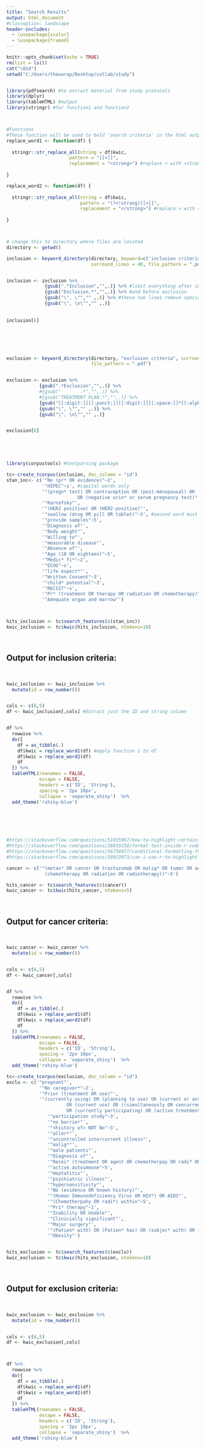 ---
title: "Search Results"
output: html_document
#classoption: landscape
header-includes:
  - \usepackage{xcolor}
  - \usepackage{framed}
---

```{r basic, include=FALSE}
knitr::opts_chunk$set(echo = TRUE)
rm(list = ls())
cat("\014")  
setwd("C:/Users/thewarap/Desktop/collab/study")


library(pdfsearch) #to extract material from study protocols
library(dplyr)
library(tableHTML) #output
library(stringr) #for function1 and function2



#Functions
#These function will be used to bold 'search criteria' in the html output.
replace_word1 <- function(df) {
  
  stringr::str_replace_all(string = df$kwic,
                       pattern = "[[<]]",
                       replacement = "<strong>") #replace < with <strong>
  
}

replace_word2 <- function(df) {
  
  stringr::str_replace_all(string = df$kwic,
                           pattern = "(?<!strong)[[>]]",
                           replacement = "</strong>") #replace > with </strong>. 'strong' should not appear before <.
  
}



# change this to directory where files are located
directory <- getwd()

inclusion <- keyword_directory(directory, keyword=c('inclusion criteria'),
                               surround_lines = 40, file_pattern = ".pdf") #extracts keyword and 40 surrounding lines


inclusion <- inclusion %>%
              {gsub(".*Inclusion","",.)} %>% #limit everything after inclusion
              {gsub("Exclusion.*","",.)} %>% #and before exclusion
              {gsub("\", \"","" ,.)} %>% #these two lines remove special chracters
              {gsub("\", \n\"","" ,.)}
  
  
inclusion[6]






exclusion <- keyword_directory(directory, "exclusion criteria", surround_lines = 40,
                               file_pattern = ".pdf")


exclusion <- exclusion %>%
            {gsub(".*Exclusion","",.)} %>%
            #{gsub("       .*","",.)} %>%
            #{gsub("TREATMENT PLAN.*","",.)} %>%
            {gsub("[[:digit:]][[:punct:]][[:digit:]][[:space:]]*[[:alpha:]].*","",.)} %>% #https://rstudio.com/wp-content/uploads/2016/09/RegExCheatsheet.pdf
            {gsub("\", \"","" ,.)} %>%
            {gsub("\", \n\"","" ,.)}


exclusion[6]



            

library(corpustools) #textparsing package

tc<-create_tcorpus(inclusion, doc_column = "id")
stan_inc<- c('"No (pr* OR evidence)"~2',
             '"HIPEC"~s', #capital words only
             '"(pregn* test) OR contraception OR (post-menopausal) OR (post menopausal)
                          OR (negative urin* or serum pregnancy test)"', #BOOLEAN, parantheses determine order of operations
             '"Karnofsky"',
             '"(HER2 positive) OR (HER2-positive)"',
             '"swallow (drug OR pill OR tablet)"~3', #second word must be within a distance of 3 words
             '"provide samples"~5',
             '"Diagnosis of"',
             '"Body weight"',
             '"Willing to"',
             '"measurable disease"',
             '"Absence of"',
             '"Age (18 OR eighteen)"~5',
             '"Medic* fi*"~2',
             '"ECOG"~s',
             '"life expect*"',
             '"Written Consent"~3',
             '"child* potential"~3',
             '"RECIST"~s',
             '"Pr* (treatment OR therapy OR radiation OR chemotherapy)"~3',
             '"Adequate organ and marrow"')



hits_inclusion <- tc$search_features(c(stan_inc))
kwic_inclusion <- tc$kwic(hits_inclusion, ntokens=10)

```

$~$

## Output for inclusion criteria:

$~$

\renewcommand{\arraystretch}{2}
```{r inc, echo=FALSE}


kwic_inclusion <- kwic_inclusion %>% 
  mutate(id = row_number())


cols <- c(6,5)
df <- kwic_inclusion[,cols] #Extract just the ID and string column


df %>% 
  rowwise %>% 
  do({
    df = as_tibble(.)
    df$kwic = replace_word1(df) #apply function 1 to df
    df$kwic = replace_word2(df)
    df
  }) %>% 
  tableHTML(rownames = FALSE,
            escape = FALSE,
            headers = c('ID', 'String'),
            spacing = '2px 10px',
            collapse = 'separate_shiny')  %>%
  add_theme('rshiny-blue')
  





#https://stackoverflow.com/questions/51835967/how-to-highlight-certain-strings-in-r-tablehtml
#https://stackoverflow.com/questions/26819258/format-text-inside-r-code-chunk
#https://stackoverflow.com/questions/56756977/conditional-formatting-for-strings-with-grep-in-kable
#https://stackoverflow.com/questions/58923973/can-i-use-r-to-highlight-some-words-background-color-in-a-paragraph


```

```{r basic2, include=FALSE}
cancer <- c('"(metas* OR cancer OR trastuzumab OR malig* OR tumor OR advanced OR (tumor tissue) OR
              (chemotherapy OR radiation OR radiotherapy))"~5')

hits_cancer <- tc$search_features(c(cancer))
kwic_cancer <- tc$kwic(hits_cancer, ntokens=5)
```

$~$

## Output for cancer criteria:

$~$

\renewcommand{\arraystretch}{2}
```{r can, echo=FALSE}

kwic_cancer <- kwic_cancer %>% 
  mutate(id = row_number())


cols <- c(6,5)
df <- kwic_cancer[,cols]


df %>% 
  rowwise %>% 
  do({
    df = as_tibble(.)
    df$kwic = replace_word1(df)
    df$kwic = replace_word2(df)
    df
  }) %>% 
  tableHTML(rownames = FALSE,
            escape = FALSE,
            headers = c('ID', 'String'),
            spacing = '2px 10px',
            collapse = 'separate_shiny')  %>%
  add_theme('rshiny-blue') 

```



```{r basic3, include=FALSE}
tc<-create_tcorpus(exclusion, doc_column = "id")
exclu <- c('"pregnant"',
            '"No caregiver*"~2',
            '"Prior (treatment OR use)"',
            '"(currently using) OR (planning to use) OR (current or anticipated use)
                      OR (current use) OR ((simultaneously OR concurrent) enrollment) 
                      OR (currently participating) OR (active treatment)"',
               '"participation study"~3',
               '"no barrier"',
               '"<history of> NOT No"~3',
               '"aller*"',
               '"uncontrolled intercurrent illness"',
               '"malig*"',
               '"male patients"',
               '"Diagnosis of"',
               '"Recei* (treatment OR agent OR chemotherpay OR radi* OR surgery)"~3',
               '"active autoimmune"~5',
               '"Heptatitis"',
               '"psychiatric illness"',
               '"hypersensitivity"',
               '"No (evidence OR known history)"',
               '"(Human Immunodeficiency Virus OR HIV*) OR AIDS"',
               '"(Chemotherpahy OR radi*) within"~5',
               '"Pri* therapy"~1',
               '"Inability OR Unable"',
               '"Clinicially significant"',
               '"Major surgery"',
               '"(Patien* with) OR (Patien* has) OR (subjec* with) OR (subjec* has)"',
               '"Obesity"')


hits_exclusion <- tc$search_features(c(exclu))
kwic_exclusion <- tc$kwic(hits_exclusion, ntokens=10)
```


$~$

## Output for exclusion criteria:

$~$

```{r exl, echo=FALSE}
kwic_exclusion <- kwic_exclusion %>% 
  mutate(id = row_number())


cols <- c(6,5)
df <- kwic_exclusion[,cols]



df %>% 
  rowwise %>% 
  do({
    df = as_tibble(.)
    df$kwic = replace_word1(df)
    df$kwic = replace_word2(df)
    df
  }) %>% 
  tableHTML(rownames = FALSE,
            escape = FALSE,
            headers = c('ID', 'String'),
            spacing = '2px 10px',
            collapse = 'separate_shiny')  %>%
  add_theme('rshiny-blue')

```

$~$

$~$